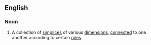==English==
{{wikipedia}}

===Noun===
{{en-noun|es}}

# {{lb|en|topology}} A collection of [[simplices]] of various [[dimension]]s, [[connect]]ed to one another according to certain [[rule]]s.